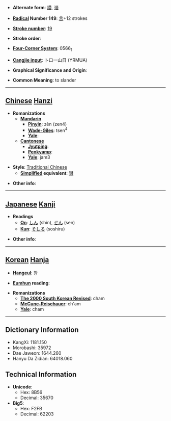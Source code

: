 * '''Alternate form''': [[譛]], [[谮]]

* '''[[Wiktionary:Chinese radical index| Radical]] Number 149''': [[Wiktionary:Chinese radical index 言|言]]+12 strokes

* '''[[Wiktionary:Chinese total strokes index|Stroke number]]''': [[Wiktionary:Chinese total strokes index 19|19]]

* '''Stroke order''': 

* '''[[Wiktionary:Chinese four corner index|Four-Corner System]]''': 0566<sub>1</sub>

* '''[[Wiktionary:Chinese Cangjie index|Cangjie input]]''': 卜口一山日 (YRMUA)

* '''Graphical Significance and Origin''': 

* '''Common Meaning''': to slander

----

== [[Chinese]] [[Hanzi]] ==

* '''Romanizations'''
** '''[[Mandarin]]'''
*** '''[[Pinyin]]''': zèn (zen4)
*** '''[[Wade-Giles]]''': tsen<sup>4</sup>
*** '''[[Yale]]''': 
** '''[[Cantonese]]'''
*** '''[[Jyutping]]''':
*** '''[[Penkyamp]]''': 
*** '''[[Yale]]''': jam3

* '''Style''': [[Traditional Chinese]] 
** '''[[Simplified Chinese|Simplified]] equivalent''': [[谮]]

* '''Other info''': 

----

== [[Japanese]] [[Kanji]] ==

* '''Readings'''
** '''[[On]]''': [[しん]] (shin), [[せん]] (sen)
** '''[[Kun]]''': [[そしる]] (soshiru)

* '''Other info''':  

----

== [[Korean]] [[Hanja]] ==

* '''[[Hangeul]]''': 참

* '''[[Eumhun]] reading''': 

* '''Romanizations'''
** '''[[The 2000 South Korean Revised Romanization|The 2000 South Korean Revised]]''': cham
** '''[[McCune-Reischauer]]''': ch'am
** '''[[Yale]]''': cham

----

== Dictionary Information ==

* KangXi: 1181.150
* Morobashi: 35972
* Dae Jaweon: 1644.260
* Hanyu Da Zidian: 64018.060

== Technical Information ==

* '''Unicode''':
** Hex: 8B56
** Decimal: 35670
* '''Big5''':
** Hex: F2FB
** Decimal: 62203
